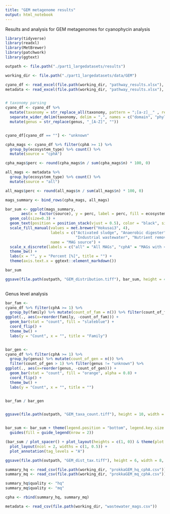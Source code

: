 ```yaml
---
title: "GEM metagenome results"
output: html_notebook
---
```


Results and analysis for GEM metagenomes for cyanophycin analysis


```r

library(tidyverse)
library(readxl)
library(MetBrewer)
library(patchwork)
library(ggtext)

outpath <- file.path("./part1_largedatasets/results")

```


```r

working_dir <- file.path("./part1_largedatasets/data/GEM")

cyano_df <- read_excel(file.path(working_dir, "pathway_results.xlsx"), sheet="results", na="N/A")
metadata <- read_excel(file.path(working_dir, "pathway_results.xlsx"), sheet="wastewater_mags", na="N/A")


# taxonomy parsing
cyano_df <- cyano_df %>% 
  mutate(taxonomy = str_replace_all(taxonomy, pattern = ";[a-z]__" , replacement = ",")) %>%
  separate_wider_delim(taxonomy, delim = ",", names = c("domain", "phylum", "class", "order", "family", "genus", "species")) %>%
  mutate(genus = str_replace(genus, "_[A-Z]", ""))


cyano_df[cyano_df == ""] <- "unknown"

```


```r

cpha_mags <- cyano_df %>% filter(cphA >= 1) %>% 
  group_by(ecosystem_type) %>% count() %>%
  mutate(source = "cphA")

cpha_mags$perc <- round(cpha_mags$n / sum(cpha_mags$n) * 100, 0)

all_mags <- metadata %>% 
  group_by(ecosystem_type) %>% count() %>%
  mutate(source = "all") 

all_mags$perc <- round(all_mags$n / sum(all_mags$n) * 100, 0)

mags_summary <- bind_rows(cpha_mags, all_mags)

```


```r
bar_sum <- ggplot(mags_summary, 
       aes(x = factor(source), y = perc, label = perc, fill = ecosystem_type)) +
  geom_col(size=0.3) +
  geom_text(position = position_stack(vjust = 0.5), color = "black", size = 4) + 
  scale_fill_manual(values = met.brewer("Hokusai3", 4),
                    labels = c("Activated sludge", "Anaerobic digester", 
                               "Industrial wastewater", "Nutrient removal"),
                    name = "MAG source") + 
  scale_x_discrete(labels = c("all" = "All MAGs", "cphA" = "MAGs with <i>cphA</i> gene")) + 
  theme_bw() +
  labs(x = "", y = "Percent [%]", title = "") +
  theme(axis.text.x = ggtext::element_markdown())

bar_sum

ggsave(file.path(outpath, "GEM_distribution.tiff"), bar_sum, height = 4, width = 6, units = "in", dpi = 300)
  
```


Genus level analysis
```r


bar_fam <-
cyano_df %>% filter(cphA >= 1) %>%
  group_by(family) %>% mutate(count_of_fam = n()) %>% filter(count_of_fam > 1) %>% filter(family != "unknown") %>%
ggplot(., aes(x=reorder(family, -count_of_fam))) +
  geom_bar(stat = "count", fill = "slateblue") +
  coord_flip() +
  theme_bw() +
  labs(y = "Count", x = "", title = "Family")


bar_gen <- 
cyano_df %>% filter(cphA >= 1) %>%
  group_by(genus) %>% mutate(count_of_gen = n()) %>% 
  filter(count_of_gen > 1) %>% filter(genus != "unknown") %>%
ggplot(., aes(x=reorder(genus, -count_of_gen))) +
  geom_bar(stat = "count", fill = "orange", alpha = 0.8) +
  coord_flip() +
  theme_bw() +
  labs(y = "Count", x = "", title = "")


bar_fam / bar_gen


ggsave(file.path(outpath, "GEM_taxa_count.tiff"), height = 10, width = 6, units = "in", dpi = 300)



```



```r

bar_sum <- bar_sum + theme(legend.position = "bottom", legend.key.size = unit(0.3, "cm")) +
  guides(fill = guide_legend(nrow = 2))

(bar_sum / plot_spacer() + plot_layout(heights = c(1, 0)) & theme(plot.tag.position = c(0, 0.95)) | bar_gen & theme(plot.tag.position = c(0, 0.96)) ) + 
  plot_layout(ncol = 2, widths = c(1, 0.5)) + 
  plot_annotation(tag_levels = "A")

ggsave(file.path(outpath, "GEM_dist_tax.tiff"), height = 6, width = 8, units = "in", dpi = 300)

```



```r

summary_hq <- read_csv(file.path(working_dir, "prokkaGEM_hq_cphA.csv"))
summary_mq <- read_csv(file.path(working_dir, "prokkaGEM_mq_cphA.csv"))

summary_hq$quality <- "hq"
summary_mq$quality <- "mq"

cpha <- rbind(summary_hq, summary_mq)

metadata <- read_csv(file.path(working_dir, "wastewater_mags.csv"))

```

